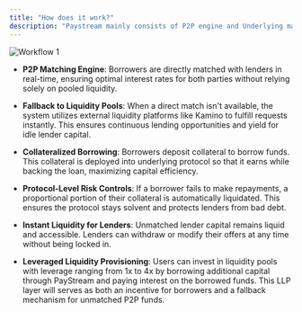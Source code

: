 ```yaml
---
title: "How does it work?"
description: "Paystream mainly consists of P2P engine and Underlying markets"
---
```


![Workflow 1](./images/workflow-1.png)


- **P2P Matching Engine**: Borrowers are directly matched with lenders in real-time, ensuring optimal interest rates for both parties without relying solely on pooled liquidity.

- **Fallback to Liquidity Pools**: When a direct match isn't available, the system utilizes external liquidity platforms like Kamino to fulfill requests instantly. This ensures continuous lending opportunities and yield for idle lender capital.

- **Collateralized Borrowing**: Borrowers deposit collateral to borrow funds. This collateral is deployed into underlying protocol so that it earns while backing the loan, maximizing capital efficiency.

- **Protocol-Level Risk Controls**: If a borrower fails to make repayments, a proportional portion of their collateral is automatically liquidated. This ensures the protocol stays solvent and protects lenders from bad debt.

- **Instant Liquidity for Lenders**: Unmatched lender capital remains liquid and accessible. Lenders can withdraw or modify their offers at any time without being locked in.

- **Leveraged Liquidity Provisioning**: Users can invest in liquidity pools with leverage ranging from 1x to 4x by borrowing additional capital through PayStream and paying interest on the borrowed funds. This LLP layer will serves as both an incentive for borrowers and a fallback mechanism for unmatched P2P funds.